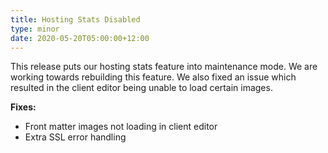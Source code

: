 ```yaml
---
title: Hosting Stats Disabled
type: minor
date: 2020-05-20T05:00:00+12:00
---
```


This release puts our hosting stats feature into maintenance mode. We are working towards rebuilding this feature. We also fixed an issue which resulted in the client editor being unable to load certain images.

**Fixes:**

* Front matter images not loading in client editor
* Extra SSL error handling
